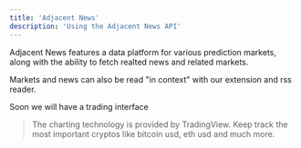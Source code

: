 ```yaml
---
title: 'Adjacent News'
description: 'Using the Adjacent News API'
---
```


Adjacent News features a data platform for various prediction markets, along with the ability to fetch realted news and related markets. 

Markets and news can also be read "in context" with our extension and rss reader. 

Soon we will have a trading interface

> The charting technology is provided by TradingView. Keep track the most important cryptos like bitcoin usd, eth usd and much more.



